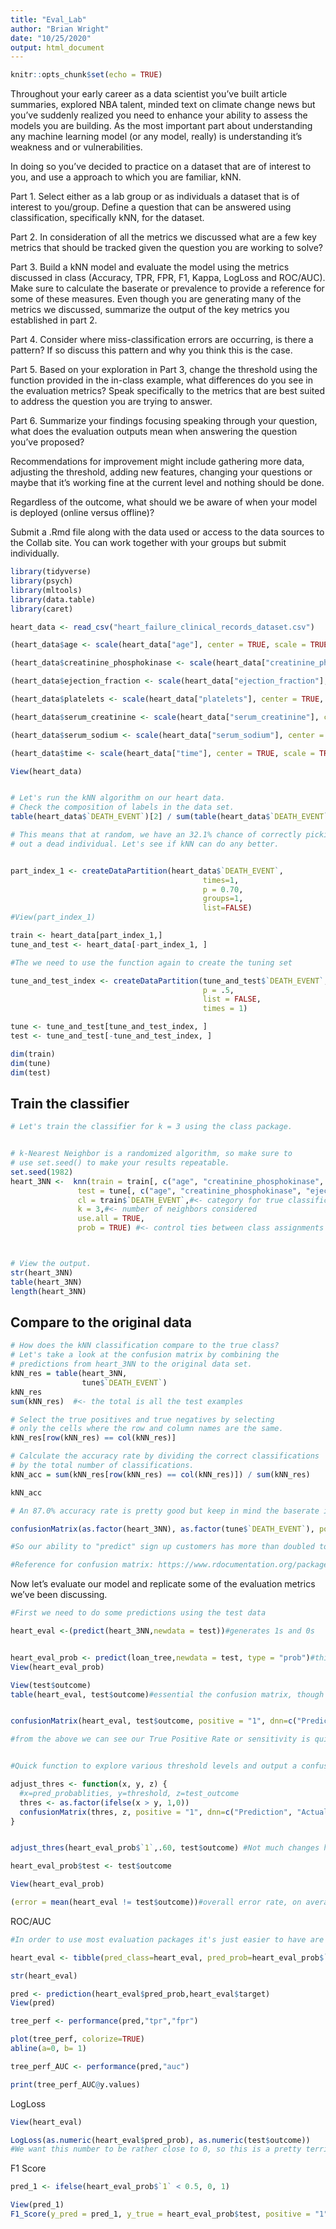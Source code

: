 ```yaml
---
title: "Eval_Lab"
author: "Brian Wright"
date: "10/25/2020"
output: html_document
---
```


```r
knitr::opts_chunk$set(echo = TRUE)
```

Throughout your early career as a data scientist you've built article summaries, 
explored NBA talent, minded text on climate change news but you've suddenly realized you need to enhance your ability to assess the models you are building. 
As the most important part about understanding any machine learning model 
(or any model, really) is understanding it's weakness and or vulnerabilities. 

In doing so you've decided to practice on a dataset that are of interest to you, and use a approach to which you are familiar, kNN. 

Part 1. Select either as a lab group or as individuals a dataset that is of interest to you/group. Define a question that can be answered using classification, specifically kNN, for the dataset. 

Part 2. In consideration of all the metrics we discussed what are a few key metrics that should be tracked given the question you are working to solve? 

Part 3. Build a kNN model and evaluate the model using the metrics discussed in class (Accuracy, TPR, FPR, F1, Kappa, LogLoss and ROC/AUC). Make sure to calculate the baserate or prevalence to provide a reference for some of these measures. Even though you are generating many of the metrics we discussed, summarize the output of the key metrics you established in part 2. 

Part 4.  Consider where miss-classification errors are occurring, is there a pattern? If so discuss this pattern and why you think this is the case. 

Part 5. Based on your exploration in Part 3, change the threshold using the function provided in the in-class example, what differences do you see in the evaluation metrics? Speak specifically to the metrics that are best suited to address the question you are trying to answer. 

Part 6. Summarize your findings focusing speaking through your question, what does the evaluation outputs mean when answering the question you've proposed?

Recommendations for improvement might include gathering more data, adjusting the threshold, adding new features, changing your questions or maybe that it's working fine at the current level and nothing should be done. 

Regardless of the outcome, what should we be aware of when your model is deployed (online versus offline)? 

Submit a .Rmd file along with the data used or access to the data sources to the Collab site. You can work together with your groups but submit individually. 

```r
library(tidyverse)
library(psych)
library(mltools)
library(data.table)
library(caret)

```

```r
heart_data <- read_csv("heart_failure_clinical_records_dataset.csv")

(heart_data$age <- scale(heart_data["age"], center = TRUE, scale = TRUE))

(heart_data$creatinine_phosphokinase <- scale(heart_data["creatinine_phosphokinase"], center = TRUE, scale = TRUE))

(heart_data$ejection_fraction <- scale(heart_data["ejection_fraction"], center = TRUE, scale = TRUE))

(heart_data$platelets <- scale(heart_data["platelets"], center = TRUE, scale = TRUE))

(heart_data$serum_creatinine <- scale(heart_data["serum_creatinine"], center = TRUE, scale = TRUE))

(heart_data$serum_sodium <- scale(heart_data["serum_sodium"], center = TRUE, scale = TRUE))

(heart_data$time <- scale(heart_data["time"], center = TRUE, scale = TRUE))

View(heart_data)



```

```r
# Let's run the kNN algorithm on our heart data. 
# Check the composition of labels in the data set. 
table(heart_data$`DEATH_EVENT`)[2] / sum(table(heart_data$`DEATH_EVENT`))

# This means that at random, we have an 32.1% chance of correctly picking
# out a dead individual. Let's see if kNN can do any better.


part_index_1 <- createDataPartition(heart_data$`DEATH_EVENT`,
                                           times=1,
                                           p = 0.70,
                                           groups=1,
                                           list=FALSE)
#View(part_index_1)

train <- heart_data[part_index_1,]
tune_and_test <- heart_data[-part_index_1, ]

#The we need to use the function again to create the tuning set 

tune_and_test_index <- createDataPartition(tune_and_test$`DEATH_EVENT`,
                                           p = .5,
                                           list = FALSE,
                                           times = 1)

tune <- tune_and_test[tune_and_test_index, ]
test <- tune_and_test[-tune_and_test_index, ]

dim(train)
dim(tune)
dim(test)

```
## Train the classifier 

```r
# Let's train the classifier for k = 3 using the class package. 


# k-Nearest Neighbor is a randomized algorithm, so make sure to
# use set.seed() to make your results repeatable.
set.seed(1982)
heart_3NN <-  knn(train = train[, c("age", "creatinine_phosphokinase", "ejection_fraction", "platelets", "serum_creatinine", "serum_sodium", "time", "sex", "high_blood_pressure", "diabetes", "sex", "smoking", "anaemia")],#<- training set cases
               test = tune[, c("age", "creatinine_phosphokinase", "ejection_fraction", "platelets", "serum_creatinine", "serum_sodium", "time", "sex", "high_blood_pressure", "diabetes", "sex", "smoking", "anaemia")],    #<- test set cases
               cl = train$`DEATH_EVENT`,#<- category for true classification
               k = 3,#<- number of neighbors considered
               use.all = TRUE,
               prob = TRUE) #<- control ties between class assignments If true, all distances equal to the kth largest are included



# View the output.
str(heart_3NN)
table(heart_3NN)
length(heart_3NN)


```

## Compare to the original data

```r
# How does the kNN classification compare to the true class?
# Let's take a look at the confusion matrix by combining the 
# predictions from heart_3NN to the original data set.
kNN_res = table(heart_3NN,
                tune$`DEATH_EVENT`)
kNN_res
sum(kNN_res)  #<- the total is all the test examples

# Select the true positives and true negatives by selecting
# only the cells where the row and column names are the same.
kNN_res[row(kNN_res) == col(kNN_res)]

# Calculate the accuracy rate by dividing the correct classifications
# by the total number of classifications.
kNN_acc = sum(kNN_res[row(kNN_res) == col(kNN_res)]) / sum(kNN_res)

kNN_acc

# An 87.0% accuracy rate is pretty good but keep in mind the baserate is roughly 89/11, so we have more or less a 90% chance of guessing right if we don't know anything about the customer, but the negative outcomes we don't really care about, this models value is being able to id sign ups when they are actually sign ups. This requires us to know are true positive rate, or Sensitivity or Recall. (Ya, that's annoying.) So let's dig a little deeper.    

confusionMatrix(as.factor(heart_3NN), as.factor(tune$`DEATH_EVENT`), positive = "1", dnn=c("Prediction", "Actual"), mode = "sens_spec")

#So our ability to "predict" sign up customers has more than doubled to 26% so that's  good but still pretty bad overall. This means that out of 10 sign ups, we really only classify 3 correctly. This is fairly typical when we have a unbalanced dataset. Which is why in this case we would want to tune this model on TPR (Sensitivity), to get it has high as possible while sacrificing Specificity or Precision.  Similar to a medical diagnosis example, where we would rather produce false positives as compared to false negatives, predict more of those with cancer that don't have it as compared to missing anyone that actually has cancer.      

#Reference for confusion matrix: https://www.rdocumentation.org/packages/caret/versions/6.0-86/topics/confusionMatrix 

```

Now let's evaluate our model and replicate some of the evaluation metrics we've been discussing. 
```r
#First we need to do some predictions using the test data 

heart_eval <-(predict(heart_3NN,newdata = test))#generates 1s and 0s


heart_eval_prob <- predict(loan_tree,newdata = test, type = "prob")#this gives us the predicted prob, we will need these later for the fairness evaluation
View(heart_eval_prob)

View(test$outcome)
table(heart_eval, test$outcome)#essential the confusion matrix, though we can make a fancy one using caret built in functions


confusionMatrix(heart_eval, test$outcome, positive = "1", dnn=c("Prediction", "Actual"), mode = "sens_spec")#change to everything

#from the above we can see our True Positive Rate or sensitivity is quite good @ 88%, False Positive Rate (1-Specificity) is also not terrible ~ @ 27%, we want this to be low.(Subject to change) 


#Quick function to explore various threshold levels and output a confusion matrix

adjust_thres <- function(x, y, z) {
  #x=pred_probablities, y=threshold, z=test_outcome
  thres <- as.factor(ifelse(x > y, 1,0))
  confusionMatrix(thres, z, positive = "1", dnn=c("Prediction", "Actual"), mode = "everything")
}


adjust_thres(heart_eval_prob$`1`,.60, test$outcome) #Not much changes here because of the high probability splits of the data outcomes. Let's take a closer look. We can see that the algo isn't marginally mis-classifying these rows, it's very confidently wrong. Which likely means that there's too much emphasis being placed on too small a number of variables, principally the funfetti variable. 

heart_eval_prob$test <- test$outcome

View(heart_eval_prob)

(error = mean(heart_eval != test$outcome))#overall error rate, on average when does our prediction not match the actual, looks like around 15%, really just ok. 

```

ROC/AUC
```r
#In order to use most evaluation packages it's just easier to have are predictions and targets in one place. 

heart_eval <- tibble(pred_class=heart_eval, pred_prob=heart_eval_prob$`1`,target=as.numeric(test$outcome))

str(heart_eval)

pred <- prediction(heart_eval$pred_prob,heart_eval$target)
View(pred)

tree_perf <- performance(pred,"tpr","fpr")

plot(tree_perf, colorize=TRUE)
abline(a=0, b= 1)

tree_perf_AUC <- performance(pred,"auc")

print(tree_perf_AUC@y.values)

```

LogLoss
```r

View(heart_eval)

LogLoss(as.numeric(heart_eval$pred_prob), as.numeric(test$outcome))
#We want this number to be rather close to 0, so this is a pretty terrible result. 

```


F1 Score 
```r
pred_1 <- ifelse(heart_eval_prob$`1` < 0.5, 0, 1)

View(pred_1)
F1_Score(y_pred = pred_1, y_true = heart_eval_prob$test, positive = "1")

```



